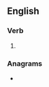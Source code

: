 ==English==

===Verb===
{{head|en|verb form}}

# {{en-past of|inactivate}}

===Anagrams===
* {{anagrams|en|a=aacdeiinttv|vaticinated}}